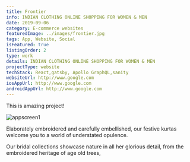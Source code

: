 ```yaml
---
title: Frontier
info: INDIAN CLOTHING ONLINE SHOPPING FOR WOMEN & MEN
date: 2019-09-06
category: E-commerce websites
featuredImage: ../images/frontier.jpg
tags: App, Website, Social
isFeatured: true
listingOrder: 2
type: work
details: INDIAN CLOTHING ONLINE SHOPPING FOR WOMEN & MEN
projectType: website
techStack: React,gatsby, Apollo GraphQL,sanity
websiteUrl: http://www.google.com
iosAppUrl: http://www.google.com
androidAppUrl: http://www.google.com
---
```


This is amazing project!

![appscreen1](../images/frontier.jpg)

Elaborately embroidered and carefully embellished, our festive kurtas welcome you to a world of understated opulence.

Our bridal collections showcase nature in all her glorious detail, from the embroidered heritage of age old trees,
